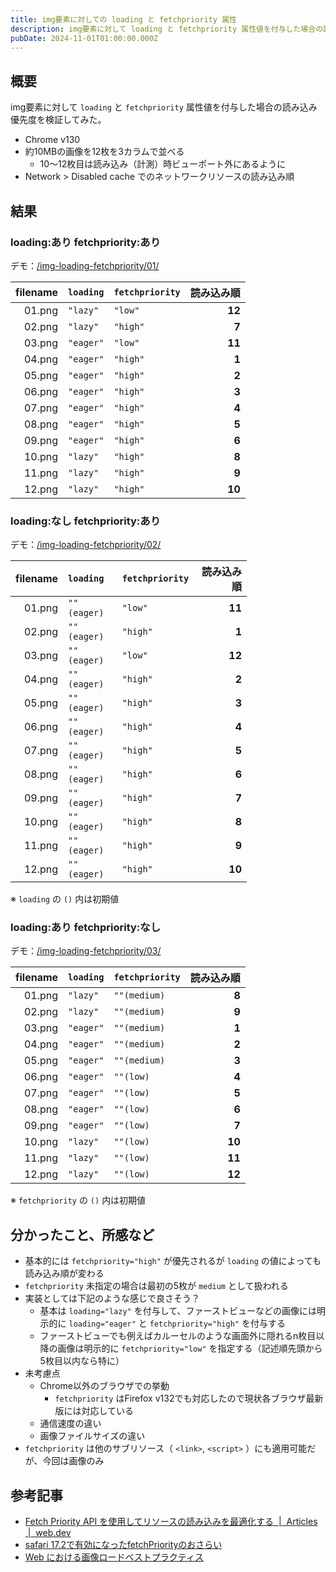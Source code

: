 ```yaml
---
title: img要素に対しての loading と fetchpriority 属性
description: img要素に対して loading と fetchpriority 属性値を付与した場合の読み込み優先度を検証してみた。
pubDate: 2024-11-01T01:00:00.000Z
---
```


## 概要

img要素に対して `loading` と `fetchpriority` 属性値を付与した場合の読み込み優先度を検証してみた。

- Chrome v130
- 約10MBの画像を12枚を3カラムで並べる
  - 10〜12枚目は読み込み（計測）時ビューポート外にあるように
- Network > Disabled cache でのネットワークリソースの読み込み順

## 結果

### loading:あり fetchpriority:あり

デモ：[/img-loading-fetchpriority/01/](/demo/img-loading-fetchpriority/01/)

<div style="width:75%">

| filename | `loading` | `fetchpriority` | 読み込み順 |
| -------: | :-------- | :-------------- | ---------: |
|   01.png | `"lazy"`  | `"low"`         |  <b>12</b> |
|   02.png | `"lazy"`  | `"high"`        |   <b>7</b> |
|   03.png | `"eager"` | `"low"`         |  <b>11</b> |
|   04.png | `"eager"` | `"high"`        |   <b>1</b> |
|   05.png | `"eager"` | `"high"`        |   <b>2</b> |
|   06.png | `"eager"` | `"high"`        |   <b>3</b> |
|   07.png | `"eager"` | `"high"`        |   <b>4</b> |
|   08.png | `"eager"` | `"high"`        |   <b>5</b> |
|   09.png | `"eager"` | `"high"`        |   <b>6</b> |
|   10.png | `"lazy"`  | `"high"`        |   <b>8</b> |
|   11.png | `"lazy"`  | `"high"`        |   <b>9</b> |
|   12.png | `"lazy"`  | `"high"`        |  <b>10</b> |

</div>

### loading:なし fetchpriority:あり

デモ：[/img-loading-fetchpriority/02/](/demo/img-loading-fetchpriority/02/)

<div style="width:75%">

| filename | `loading`   | `fetchpriority` | 読み込み順 |
| -------: | :---------- | :-------------- | ---------: |
|   01.png | `""(eager)` | `"low"`         |  <b>11</b> |
|   02.png | `""(eager)` | `"high"`        |   <b>1</b> |
|   03.png | `""(eager)` | `"low"`         |  <b>12</b> |
|   04.png | `""(eager)` | `"high"`        |   <b>2</b> |
|   05.png | `""(eager)` | `"high"`        |   <b>3</b> |
|   06.png | `""(eager)` | `"high"`        |   <b>4</b> |
|   07.png | `""(eager)` | `"high"`        |   <b>5</b> |
|   08.png | `""(eager)` | `"high"`        |   <b>6</b> |
|   09.png | `""(eager)` | `"high"`        |   <b>7</b> |
|   10.png | `""(eager)` | `"high"`        |   <b>8</b> |
|   11.png | `""(eager)` | `"high"`        |   <b>9</b> |
|   12.png | `""(eager)` | `"high"`        |  <b>10</b> |

</div>

※ `loading` の `()` 内は初期値

### loading:あり fetchpriority:なし

デモ：[/img-loading-fetchpriority/03/](/demo/img-loading-fetchpriority/03/)

<div style="width:75%">

| filename | `loading` | `fetchpriority` | 読み込み順 |
| -------: | :-------- | :-------------- | ---------: |
|   01.png | `"lazy"`  | `""(medium)`    |   <b>8</b> |
|   02.png | `"lazy"`  | `""(medium)`    |   <b>9</b> |
|   03.png | `"eager"` | `""(medium)`    |   <b>1</b> |
|   04.png | `"eager"` | `""(medium)`    |   <b>2</b> |
|   05.png | `"eager"` | `""(medium)`    |   <b>3</b> |
|   06.png | `"eager"` | `""(low)`       |   <b>4</b> |
|   07.png | `"eager"` | `""(low)`       |   <b>5</b> |
|   08.png | `"eager"` | `""(low)`       |   <b>6</b> |
|   09.png | `"eager"` | `""(low)`       |   <b>7</b> |
|   10.png | `"lazy"`  | `""(low)`       |  <b>10</b> |
|   11.png | `"lazy"`  | `""(low)`       |  <b>11</b> |
|   12.png | `"lazy"`  | `""(low)`       |  <b>12</b> |

</div>

※ `fetchpriority` の `()` 内は初期値

## 分かったこと、所感など

- 基本的には `fetchpriority="high"` が優先されるが `loading` の値によっても読み込み順が変わる
- `fetchpriority` 未指定の場合は最初の5枚が `medium` として扱われる
- 実装としては下記のような感じで良さそう？
  - 基本は `loading="lazy"` を付与して、ファーストビューなどの画像には明示的に `loading="eager"` と `fetchpriority="high"` を付与する
  - ファーストビューでも例えばカルーセルのような画面外に隠れるn枚目以降の画像は明示的に `fetchpriority="low"` を指定する（記述順先頭から5枚目以内なら特に）
- 未考慮点
  - Chrome以外のブラウザでの挙動
    - `fetchpriority` はFirefox v132でも対応したので現状各ブラウザ最新版には対応している
  - 通信速度の違い
  - 画像ファイルサイズの違い
- `fetchpriority` は他のサブリソース（ `<link>`, `<script>` ）にも適用可能だが、今回は画像のみ

## 参考記事

- [Fetch Priority API を使用してリソースの読み込みを最適化する  |  Articles  |  web.dev](https://web.dev/articles/fetch-priority?hl=ja)
- [safari 17.2で有効になったfetchPriorityのおさらい](https://zenn.dev/anpan/articles/db1641d3e527c9)
- [Web における画像ロードベストプラクティス](https://zenn.dev/1000ch/scraps/85d03fccf42a48)
